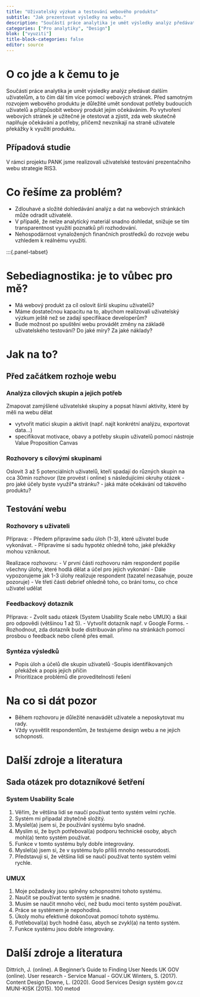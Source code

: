 ```yaml
---
title: "Uživatelský výzkum a testování webového produktu"
subtitle: "Jak prezentovat výsledky na webu."
description: "Součástí práce analytika je umět výsledky analýz předávat pomocí webových stránek. "
categories: ["Pro analytiky", "Design"]
blok: ["vyuziti"]
title-block-categories: false
editor: source
---
```


# O co jde a k čemu to je

:::{.callout-note icon=false appearance=simple collapse=true}

Součástí práce analytika je umět výsledky analýz předávat dalším uživatelům, a to čím dál tím více pomocí webových stránek. Před samotným rozvojem webového produktu je důležité umět sondovat potřeby budoucích uživatelů a přizpůsobit webový produkt jejim očekáváním. Po vytvoření webových stránek je užitečné je otestovat a zjistit, zda web skutečně naplňuje očekávání a potřeby, přičemž nevznikají na straně uživatele překážky k využití produktu. 


## Případová studie

V rámci projektu PANK jsme realizovali uživatelské testování prezentačního webu strategie RIS3.

:::

# Co řešíme za problém?

- Zdlouhavé a složité dohledávání analýz a dat na webových stránkách může odradit uživatelé.
- V případě, že nelze analytický materiál snadno dohledat, snižuje se tím transparentnost využití poznatků při rozhodování.
- Nehospodárnost vynaložených finančních prostředků do rozvoje webu vzhledem k reálnému využití.


:::{.panel-tabset}

# Sebediagnostika: je to vůbec pro mě?

- Má webový produkt za cíl oslovit širší skupinu uživatelů?
- Máme dostatečnou kapacitu na to, abychom realizovali uživatelský výzkum ještě než se zadají specifikace developerům? 
- Bude možnost po spuštění webu provádět změny na základě uživatelského testování? Do jaké míry? Za jaké náklady?

# Jak na to?

## Před začátkem rozhoje webu

### Analýza cílových skupin a jejich potřeb

Zmapovat zamýšlené uživatelské skupiny a popsat hlavní aktivity, které by měli na webu dělat

- vytvořit matici skupin a aktivit (např. najít konkrétní analýzu, exportovat data…)
- specifikovat motivace, obavy a potřeby skupin uživatelů pomocí nástroje Value Proposition Canvas 

### Rozhovory s cílovými skupinami

Oslovit 3 až 5 potenciálních uživatelů, kteří spadají do různých skupin na cca 30min rozhovor (lze provést i online) s následujícími okruhy otázek
- pro jaké účely byste využil*a stránku?
- jaká máte očekávání od takového produktu?

## Testování webu

### Rozhovory s uživateli

Příprava:
- Předem připravíme sadu úloh (1-3), které uživatel bude vykonávat. 
- Připravíme si sadu hypotéz ohledně toho, jaké překážky mohou vzniknout.

Realizace rozhovoru:
- V první části rozhovoru nám respondent popíše všechny úlohy, které hodlá dělat a účel pro jejich vykonání 
- Dále vypozorujeme jak 1-3 úlohy realizuje respondent (tazatel nezasahuje, pouze pozoruje)
- Ve třetí části debrief ohledně toho, co brání tomu, co chce uživatel udělat 

### Feedbackový dotazník

Příprava:
- Zvolit sadu otázek (System Usability Scale nebo UMUX) a škál pro odpovědi (většinou 1 až 5).
- Vytvořit dotazník např. v Google Forms.
- Rozhodnout, zda dotazník bude distribuován přímo na stránkách pomocí prosbou o feedback nebo cíleně přes email.


### Syntéza výsledků
- Popis úloh a účelů dle skupin uživatelů
-Soupis identifikovaných překážek a popis jejich příčin
- Prioritizace problémů dle proveditelnosti řešení

# Na co si dát pozor
- Během rozhovoru je důležité nenavádět uživatele a neposkytovat mu rady.
- Vždy vysvětlit respondentům, že testujeme design webu a ne jejich schopnosti.

# Další zdroje a literatura

## Sada otázek pro dotazníkové šetření

### System Usability Scale

1. Věřím, že většina lidí se naučí používat tento systém velmi rychle.
2. Systém mi připadal zbytečně složitý.
3. Myslel(a) jsem si, že používání systému bylo snadné.
4. Myslím si, že bych potřeboval(a) podporu technické osoby, abych mohl(a) tento systém používat.
5. Funkce v tomto systému byly dobře integrovány.
6. Myslel(a) jsem si, že v systému bylo příliš mnoho nesourodosti.
7. Představuji si, že většina lidí se naučí používat tento systém velmi rychle.

### UMUX

1. Moje požadavky jsou splněny schopnostmi tohoto systému.
2. Naučit se používat tento systém je snadné.
3. Musím se naučit mnoho věcí, než budu moci tento systém používat.
4. Práce se systémem je nepohodlná.
5. Úkoly mohu efektivně dokončovat pomocí tohoto systému.
6. Potřeboval(a) bych hodně času, abych se zvykl(a) na tento systém.
7. Funkce systému jsou dobře integrovány.

# Další zdroje a literatura

Dittrich, J. (online). A Beg­inner’s Guide to Finding User Needs 
UK GOV (online). User research - Service Manual - GOV.UK
Winters, S. (2017). Content Design
Downe, L. (2020). Good Services
Design systém gov.cz
MUNI-KISK (2015). 100 metod
